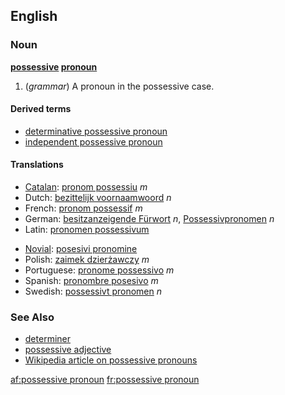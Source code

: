 ==English==
===Noun===
'''[[possessive]] [[pronoun]]'''

# (''grammar'') A pronoun in the possessive case.

====Derived terms====
*[[determinative possessive pronoun]]
*[[independent possessive pronoun]]


====Translations====
{{top}}
*[[Catalan]]: [[pronom possessiu]] ''m''
*Dutch: [[bezittelijk voornaamwoord]] ''n''
*French: [[pronom possessif]] ''m''
*German: [[besitzanzeigende Fürwort]] ''n'', [[Possessivpronomen]] ''n''
*Latin: [[pronomen possessivum]]
{{mid}}
*[[Novial]]: [[posesivi pronomine]]
*Polish: [[zaimek dzierżawczy]] ''m''
*Portuguese: [[pronome possessivo]] ''m''
*Spanish: [[pronombre posesivo]] ''m''
*Swedish: [[possessivt pronomen]] ''n''
{{bottom}}

===See Also===
*[[determiner]]
*[[possessive adjective]]
*[[w:Possessive pronoun|Wikipedia article on possessive pronouns]]

[[af:possessive pronoun]]
[[fr:possessive pronoun]]